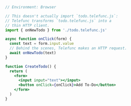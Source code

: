 ```jsx
// Environment: Browser

// This doesn't actually import `todo.telefunc.js`:
// Telefunc transforms `todo.telefunc.js` into a
// thin HTTP client.
import { onNewTodo } from './todo.telefunc.js'

async function onClick(form) {
  const text = form.input.value
  // Behind the scenes, Telefunc makes an HTTP request.
  await onNewTodo(text)
}

function CreateTodo() {
  return (
    <form>
      <input input="text"></input>
      <button onClick={onClick}>Add To-Do</button>
    </form>
  )
}
```
